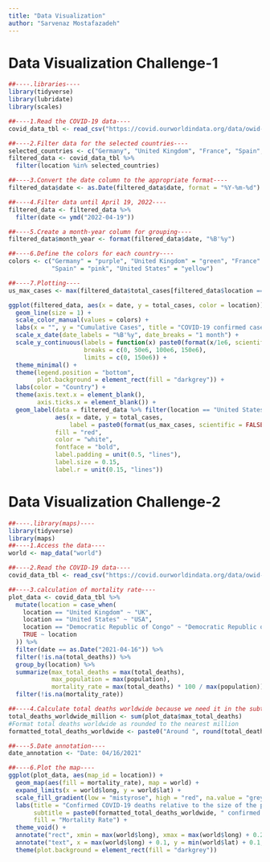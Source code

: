```yaml
---
title: "Data Visualization"
author: "Sarvenaz Mostafazadeh"
---
```


# Data Visualization Challenge-1

```r
##----.libraries----
library(tidyverse)
library(lubridate)
library(scales)

##----1.Read the COVID-19 data----
covid_data_tbl <- read_csv("https://covid.ourworldindata.org/data/owid-covid-data.csv")

##----2.Filter data for the selected countries----
selected_countries <- c("Germany", "United Kingdom", "France", "Spain", "United States")
filtered_data <- covid_data_tbl %>%
  filter(location %in% selected_countries)

##----3.Convert the date column to the appropriate format----
filtered_data$date <- as.Date(filtered_data$date, format = "%Y-%m-%d")

##----4.Filter data until April 19, 2022----
filtered_data <- filtered_data %>%
  filter(date <= ymd("2022-04-19"))

##----5.Create a month-year column for grouping----
filtered_data$month_year <- format(filtered_data$date, "%B'%y")

##----6.Define the colors for each country----
colors <- c("Germany" = "purple", "United Kingdom" = "green", "France" = "orange",
            "Spain" = "pink", "United States" = "yellow")

##----7.Plotting----
us_max_cases <- max(filtered_data$total_cases[filtered_data$location == "United States" & !is.na(filtered_data$total_cases)])

ggplot(filtered_data, aes(x = date, y = total_cases, color = location)) +
  geom_line(size = 1) +
  scale_color_manual(values = colors) +
  labs(x = "", y = "Cumulative Cases", title = "COVID-19 confirmed cases worldwide", subtitle = "As of 19/04/2022") +
  scale_x_date(date_labels = "%B'%y", date_breaks = "1 month") +
  scale_y_continuous(labels = function(x) paste0(format(x/1e6, scientific = FALSE), "M"),
                     breaks = c(0, 50e6, 100e6, 150e6),
                     limits = c(0, 150e6)) +
  theme_minimal() +
  theme(legend.position = "bottom",
        plot.background = element_rect(fill = "darkgrey")) +
  labs(color = "Country") +
  theme(axis.text.x = element_blank(), 
        axis.ticks.x = element_blank()) +
  geom_label(data = filtered_data %>% filter(location == "United States" & total_cases == us_max_cases),
             aes(x = date, y = total_cases, 
                 label = paste0(format(us_max_cases, scientific = FALSE, big.mark = ".", decimal.mark = ","))),
             fill = "red", 
             color = "white",
             fontface = "bold",
             label.padding = unit(0.5, "lines"),
             label.size = 0.15,
             label.r = unit(0.15, "lines"))

```

# Data Visualization Challenge-2

```r
##----.library(maps)----
library(tidyverse)
library(maps)
##----1.Access the data----
world <- map_data("world")

##----2.Read the COVID-19 data----
covid_data_tbl <- read_csv("https://covid.ourworldindata.org/data/owid-covid-data.csv")

##----3.calculation of mortality rate----
plot_data <- covid_data_tbl %>%
  mutate(location = case_when(
    location == "United Kingdom" ~ "UK",
    location == "United States" ~ "USA",
    location == "Democratic Republic of Congo" ~ "Democratic Republic of the Congo",
    TRUE ~ location
  )) %>%
  filter(date == as.Date("2021-04-16")) %>%
  filter(!is.na(total_deaths)) %>%
  group_by(location) %>%
  summarize(max_total_deaths = max(total_deaths),
            max_population = max(population),
            mortality_rate = max(total_deaths) * 100 / max(population)) %>%
  filter(!is.na(mortality_rate))

##----4.Calculate total deaths worldwide because we need it in the subtitle----
total_deaths_worldwide_million <- sum(plot_data$max_total_deaths)
#Format total deaths worldwide as rounded to the nearest million
formatted_total_deaths_worldwide <- paste0("Around ", round(total_deaths_worldwide_million / 1e6), " Million")

##----5.Date annotation----
date_annotation <- "Date: 04/16/2021"

##----6.Plot the map----
ggplot(plot_data, aes(map_id = location)) +
  geom_map(aes(fill = mortality_rate), map = world) +
  expand_limits(x = world$long, y = world$lat) +
  scale_fill_gradient(low = "mistyrose", high = "red", na.value = "grey", breaks = c(0.20, 0.40, 0.60), labels = c("0.20%", "0.40%", "0.60%")) +
  labs(title = "Confirmed COVID-19 deaths relative to the size of the population",
       subtitle = paste0(formatted_total_deaths_worldwide, " confirmed COVID-19 deaths worldwide"),
       fill = "Mortality Rate") +
  theme_void() +
  annotate("rect", xmin = max(world$long), xmax = max(world$long) + 0.25, ymin = min(world$lat), ymax = min(world$lat) + 0.25, fill = "darkgrey") +
  annotate("text", x = max(world$long) + 0.1, y = min(world$lat) + 0.1, label = date_annotation, hjust = 0, vjust = 0, size = 4, color = "white") +
  theme(plot.background = element_rect(fill = "darkgrey"))


```